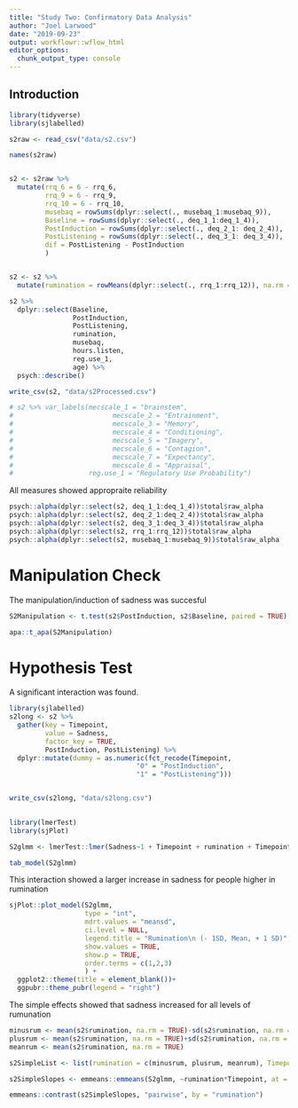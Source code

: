 ```yaml
---
title: "Study Two: Confirmatory Data Analysis"
author: "Joel Larwood"
date: "2019-09-23"
output: workflowr::wflow_html
editor_options:
  chunk_output_type: console
---
```


## Introduction

```r
library(tidyverse)
library(sjlabelled)

s2raw <- read_csv("data/s2.csv")

names(s2raw)


s2 <- s2raw %>% 
  mutate(rrq_6 = 6 - rrq_6,
         rrq_9 = 6 - rrq_9,
         rrq_10 = 6 - rrq_10,
         musebaq = rowSums(dplyr::select(., musebaq_1:musebaq_9)),
         Baseline = rowSums(dplyr::select(., deq_1_1:deq_1_4)),
         PostInduction = rowSums(dplyr::select(., deq_2_1: deq_2_4)),
         PostListening = rowSums(dplyr::select(., deq_3_1: deq_3_4)), 
         dif = PostListening - PostInduction
         ) 


s2 <- s2 %>% 
  mutate(rumination = rowMeans(dplyr::select(., rrq_1:rrq_12)), na.rm = FALSE)

s2 %>% 
  dplyr::select(Baseline,
                PostInduction,
                PostListening,
                rumination,
                musebaq,
                hours.listen,
                reg.use_1,
                age) %>% 
  psych::describe()

write_csv(s2, "data/s2Processed.csv")

# s2 %>% var_labels(mecscale_1 = "brainstem",
#                         mecscale_2 = "Entrainment",
#                         mecscale_3 = "Memory", 
#                         mecscale_4 = "Conditioning",
#                         mecscale_5 = "Imagery",
#                         mecscale_6 = "Contagion", 
#                         mecscale_7 = "Expectancy",
#                         mecscale_8 = "Appraisal", 
#                   reg.use_1 = "Regulatory Use Probability")
```

All measures showed appropraite reliability 
```r

psych::alpha(dplyr::select(s2, deq_1_1:deq_1_4))$total$raw_alpha
psych::alpha(dplyr::select(s2, deq_2_1:deq_2_4))$total$raw_alpha
psych::alpha(dplyr::select(s2, deq_3_1:deq_3_4))$total$raw_alpha
psych::alpha(dplyr::select(s2, rrq_1:rrq_12))$total$raw_alpha
psych::alpha(dplyr::select(s2, musebaq_1:musebaq_9))$total$raw_alpha

```

# Manipulation Check

The manipulation/induction of sadness was succesful 
```r
S2Manipulation <- t.test(s2$PostInduction, s2$Baseline, paired = TRUE) 

apa::t_apa(S2Manipulation)
```

# Hypothesis Test 

A significant interaction was found. 
```r

library(sjlabelled)
s2long <- s2 %>% 
  gather(key = Timepoint,
         value = Sadness,
         factor_key = TRUE,
         PostInduction, PostListening) %>% 
  dplyr::mutate(dummy = as.numeric(fct_recode(Timepoint,
                                "0" = "PostInduction",
                                "1" = "PostListening")))


write_csv(s2long, "data/s2long.csv")
  

library(lmerTest)
library(sjPlot)

S2glmm <- lmerTest::lmer(Sadness~1 + Timepoint + rumination + Timepoint*rumination + (1 |id), data = s2long)

tab_model(S2glmm)
```

This interaction showed a larger increase in sadness for people higher in rumination 
```r
sjPlot::plot_model(S2glmm,
                   type = "int",
                   mdrt.values = "meansd",
                   ci.level = NULL,
                   legend.title = "Rumination\n (- 1SD, Mean, + 1 SD)",
                   show.values = TRUE,
                   show.p = TRUE,
                   order.terms = c(1,2,3)
                   ) + 
  ggplot2::theme(title = element_blank())+ 
  ggpubr::theme_pubr(legend = "right")
```

The simple effects showed that sadness increased for all levels of rumunation 
```r

minusrum <- mean(s2$rumination, na.rm = TRUE)-sd(s2$rumination, na.rm = TRUE)
plusrum <- mean(s2$rumination, na.rm = TRUE)+sd(s2$rumination, na.rm = TRUE)
meanrum <- mean(s2$rumination, na.rm = TRUE)

s2SimpleList <- list(rumination = c(minusrum, plusrum, meanrum), Timepoint = c("PostInduction", "PostListening"))

s2SimpleSlopes <- emmeans::emmeans(S2glmm, ~rumination*Timepoint, at = s2SimpleList)

emmeans::contrast(s2SimpleSlopes, "pairwise", by = "rumination")
```

